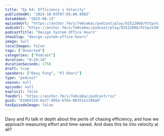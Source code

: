 ```yaml
---
title: "Ep 64: Efficiency x Velocity"
publishedAt: "2024-10-03T07:05:00.000Z"
dateAdded: "2025-06-13"
episodeUrl: "https://anchor.fm/s/7e0ce6ac/podcast/play/92522068/https%3A%2F%2Fd3ctxlq1ktw2nl.cloudfront.net%2Fstaging%2F2024-9-3%2F387458761-44100-2-a03f53fe29dde.m4a"
audioUrl: "https://anchor.fm/s/7e0ce6ac/podcast/play/92522068/https%3A%2F%2Fd3ctxlq1ktw2nl.cloudfront.net%2Fstaging%2F2024-9-3%2F387458761-44100-2-a03f53fe29dde.m4a"
podcastTitle: "Design System Office Hours"
showSlug: "design-system-office-hours"
image: null
localImages: false
tags: ["Unsorted"]
categories: ["Podcast"]
duration: "0:29:10"
durationSeconds: 1750
draft: true
speakers: ["Davy Fung", "PJ Onori"]
type: "podcast"
season: null
episode: null
explicit: false
feedUrl: "https://anchor.fm/s/7e0ce6ac/podcast/rss"
guid: "61b04118-6e27-405a-bf6e-06351e1180a0"
hasEpisodeImage: false
---
```

Davy and PJ talk in depth about the perils of chasing efficiency, and how we approach measuring effort and time-saved. And does this tie into velocity at all?
